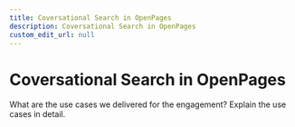 ```yaml
---
title: Coversational Search in OpenPages
description: Coversational Search in OpenPages
custom_edit_url: null
---
```


# Coversational Search in OpenPages

What are the use cases we delivered for the engagement? Explain the use cases in detail.
